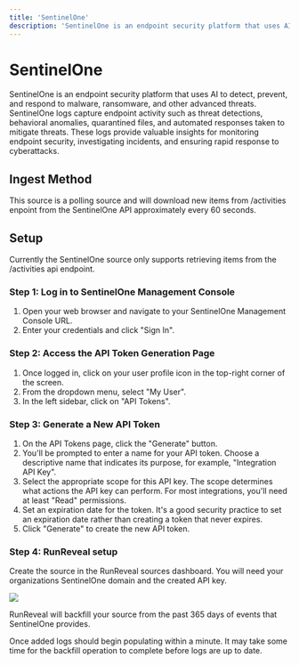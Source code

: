 ```yaml
---
title: 'SentinelOne'
description: 'SentinelOne is an endpoint security platform that uses AI to detect, prevent, and respond to malware, ransomware, and other advanced threats. SentinelOne logs capture endpoint activity such as threat detections, behavioral anomalies, quarantined files, and automated responses taken to mitigate threats. These logs provide valuable insights for monitoring endpoint security, investigating incidents, and ensuring rapid response to cyberattacks.'
---
```


# SentinelOne

SentinelOne is an endpoint security platform that uses AI to detect, prevent, and respond to malware, ransomware, and other advanced threats. SentinelOne logs capture endpoint activity such as threat detections, behavioral anomalies, quarantined files, and automated responses taken to mitigate threats. These logs provide valuable insights for monitoring endpoint security, investigating incidents, and ensuring rapid response to cyberattacks.

## Ingest Method

This source is a polling source and will download new items from /activities enpoint from the SentinelOne API approximately every 60 seconds.

## Setup 

Currently the SentinelOne source only supports retrieving items from the /activities api endpoint.

### Step 1: Log in to SentinelOne Management Console

1. Open your web browser and navigate to your SentinelOne Management Console URL.
2. Enter your credentials and click "Sign In".

### Step 2: Access the API Token Generation Page

1. Once logged in, click on your user profile icon in the top-right corner of the screen.
2. From the dropdown menu, select "My User".
3. In the left sidebar, click on "API Tokens".

### Step 3: Generate a New API Token

1. On the API Tokens page, click the "Generate" button.
2. You'll be prompted to enter a name for your API token. Choose a descriptive name that indicates its purpose, for example, "Integration API Key".
3. Select the appropriate scope for this API key. The scope determines what actions the API key can perform. For most integrations, you'll need at least "Read" permissions.
4. Set an expiration date for the token. It's a good security practice to set an expiration date rather than creating a token that never expires.
5. Click "Generate" to create the new API token.

### Step 4: RunReveal setup

Create the source in the RunReveal sources dashboard. You will need your organizations SentinelOne domain and the created API key.

<img src="/sentinelone-1.png"/>

RunReveal will backfill your source from the past 365 days of events that SentinelOne provides.

Once added logs should begin populating within a minute. It may take some time for the backfill operation to complete before logs are up to date.

